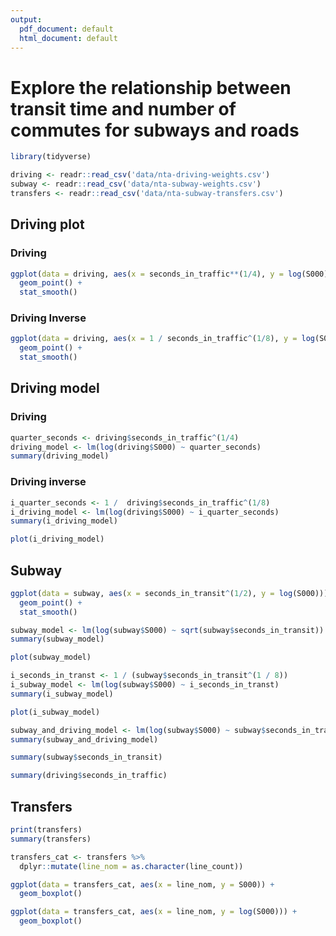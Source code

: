 ```yaml
---
output:
  pdf_document: default
  html_document: default
---
```

# Explore the relationship between transit time and number of commutes for subways and roads

```r
library(tidyverse)
```

```r
driving <- readr::read_csv('data/nta-driving-weights.csv')
subway <- readr::read_csv('data/nta-subway-weights.csv')
transfers <- readr::read_csv('data/nta-subway-transfers.csv')
```

## Driving plot
### Driving 
```r
ggplot(data = driving, aes(x = seconds_in_traffic**(1/4), y = log(S000))) +
  geom_point() +
  stat_smooth()
```

### Driving Inverse
```r
ggplot(data = driving, aes(x = 1 / seconds_in_traffic^(1/8), y = log(S000))) +
  geom_point() +
  stat_smooth()
```

## Driving model
### Driving 
```r
quarter_seconds <- driving$seconds_in_traffic^(1/4)
driving_model <- lm(log(driving$S000) ~ quarter_seconds)
summary(driving_model)
```

### Driving inverse
```r
i_quarter_seconds <- 1 /  driving$seconds_in_traffic^(1/8)
i_driving_model <- lm(log(driving$S000) ~ i_quarter_seconds)
summary(i_driving_model)
```

```r
plot(i_driving_model)
```

## Subway
```r
ggplot(data = subway, aes(x = seconds_in_transit^(1/2), y = log(S000))) +
  geom_point() +
  stat_smooth()
```

```r
subway_model <- lm(log(subway$S000) ~ sqrt(subway$seconds_in_transit))
summary(subway_model)
```
```r
plot(subway_model)
```

```r
i_seconds_in_transt <- 1 / (subway$seconds_in_transit^(1 / 8))
i_subway_model <- lm(log(subway$S000) ~ i_seconds_in_transt)
summary(i_subway_model)
```

```r
plot(i_subway_model)
```


```r
subway_and_driving_model <- lm(log(subway$S000) ~ subway$seconds_in_transit + driving$seconds_in_traffic)
summary(subway_and_driving_model)
```

```r
summary(subway$seconds_in_transit)

summary(driving$seconds_in_traffic)
```

## Transfers
```r
print(transfers)
summary(transfers)
```

```r
transfers_cat <- transfers %>%
  dplyr::mutate(line_nom = as.character(line_count))
```

```r
ggplot(data = transfers_cat, aes(x = line_nom, y = S000)) +
  geom_boxplot()
```

```r
ggplot(data = transfers_cat, aes(x = line_nom, y = log(S000))) +
  geom_boxplot()
```